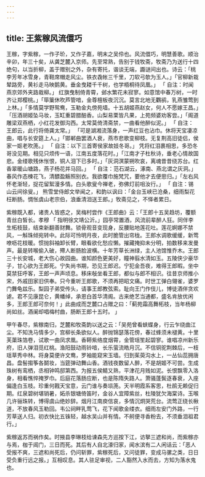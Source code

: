 ```yaml
---
---
---
```

title: 王紫稼风流儇巧
---



王稼，字紫稼，一作子玠，又作子嘉，明末之吴伶也。风流儇巧，明慧善歌。顺治辛卯，年三十矣，从龚芝麓入京师。先至常熟，告别于钱牧斋，牧斋乃为送行十四绝句，以当折柳，盖于赠别之外，杂有寄托，谐谈无端，讔谜间出也。诗云：「桃李芳年冰雪身，青鞋席帽走风尘。铁衣毳帐三千里，刀软弓欹为玉人。」「官柳新栽辇路旁，黄衫走马映鹅黄。垂金曳耧千千树，也学梧桐待凤凰。」 「 自注：时闻燕京郊外夹路栽柳。」 红旗曳制倚青霄，邺水繁花未寂寥。如意馆中春万树，一时齐让郑樱桃。」「筚篥休吹芦管喑，金尊檀板夜沉沉。莫言北地无鸜鹆，乳燕雏莺到上林。」「多情莫学野鸳鸯，玉勒金丸傍苑墙。十五胡姬燕赵女，何人不愿嫁王昌。」「压酒胡姬坠马妆，玉缸重碧腊醅香。山梨易栗皆凡果，上苑频婆劝客尝。」「阁道雕梁双燕栖，小红花发御沟西。太常莫倚清斋禁，一曲看他醉似泥。」 「 自注：王郎云，此行将倚龚太常。」 「可是湖湘流落身，一声红豆也沾巾。休将天宝凄凉曲，唱与长安筵上人。」「邯郸曲罢酒人衰，燕市悲歌变柳枝。无复荆高旧徒侣，侯家一妪老吹箎。」 「 自注：以下三首寄侯家故妓冬哥。」 凭将红泪裹相思，多恐冬哥没见期。相见只烦传一语，江南五度落花时。」「江南才子杜秋诗，垂老心情故国悲。金缕歌残休怅恨，铜人泪下已多时。」「灰洞溟蒙朔吹哀，离魂昔昔绕苏台。红香翠暖山塘路，燕子杨花并马回。」 「 自注：范石湖云，涿南、燕北谓之灰洞。」 春风作态楝花飞，清醥盈觞照别衣。我欲覆巾施梵咒，要他才去便思归。」「左右风怀老渐轻，捉花留絮漫多情。白头歌叟今禅老，弥佛灯前咀汝行。」 「 自注：锡山云间徐叟。」 熊雪堂侍郎文举闻之，和韵以讽曰：「金台玉峡已沧桑，细雨梨花枉断肠。惆怅虞山老宗伯，浪垂清泪送王郎。」牧斋见之，不怿者累日。

紫稼既入都，诸贵人皆惑之，吴梅村尝作《王郎曲》云：「王郎十五吴趋坊，覆额青丝白皙长。孝穆 「 指明徐文靖公沂。」园亭常置酒，风流前辈醉人狂。同伴李生柘枝鼓，结束新翻善财舞。锁骨观音变现身，反腰贴地莲花吐。莲花婀娜不禁风，一斛珠倾宛转中。此际可怜明月夜，此时脆管出帘栊。王郎水调歌缓缓，新莺嘹呖花枝暖。惯抛斜袖卸长臂，眼看欲化愁应懒。摧藏掩抑未分明，拍数移来发曼声。最是转喉偷入破，殢人断肠脸波横。十年芳草长洲绿，主人池馆惟乔木。王郎三十长安城，老大伤心故园曲。谁知颜色更美好，瞳神翦水清如玉。五陵侠少豪华子，甘心欲为王郎死。宁失尚书期，恐见王郎迟。宁犯金吾夜，难得王郎暇。坐中莫禁狂呼客，王郎一声声顷息。移床敧坐看王郎，都似与郎不相识。往昔京师推小宋，外戚田家旧供奉。只今重听王郎歌，不须再把昭文痛。时世工弹白翎雀，婆罗门舞龟兹乐。梨园子弟受传头，请事王郎教弦索。耻向王门作伎儿，博徒酒伴贪欢谑。君不见康昆仑，黄幡绰，承恩白首华清阁。古来绝艺当通都，盛名肯放优闲多，王郎王郎可奈何！」此曲成而芝麓口占赠之曰：「蓟苑霜高舞柘枝，当年杨柳尚如丝。酒阑却唱梅村曲，肠断王郎十五时。 」

甲午春尽，紫稼南归，芝麓和牧斋韵以送之云：「吴苑曾看蛱蝶身，行云乍绕曲江尘。不知洗马情多少，宫柳长条欲似人。醉抛锦瑟落花傍，春过蜂须未褪黄。十里芙蕖珠箔卷，试歌一曲凤求凰。香鞯紫络度烟霄，金管瑶笙起碧寥。谁唱凉州新乐府，旧人弹泪觅红桃。渔阳鼓动雨铃喑，长乐萤流皓月沉。不信铜驼荆棘后，一枝瑶草秀中林。将身莫便许文鸯，罗袖能窥宋玉墙。归到茱萸沟水上，一丛仙蕊拥唐昌。盘髻搊筝各鬬妆，当筵弹动舞山香。酒钱夜数留人醉，不是胡姬不可尝。生成珠树有鸾栖，丞相钟鸣邸第西。为报五侯鲭又熟，平津花月贱如泥。长恨飘零入洛身，相看憔悴掩罗巾。后庭花落肠应断，也是陈隋失路人。萧骚蓬鬓逐春衰，入座偏逢白玉枝。珍重何戡天宝意，云门谁与奏埙箎。天半明霞系客思，杜鹃无赖促归期。红泉碧树堪销暑，妬杀银塘倚笛时，金谷人宜障紫丝，杜陵犹欠海棠诗。玉喉几许骊珠转，博得虞山绝妙辞。烟月江南庾信哀，多情沉炯哭荒台。流莺正绕长楸道，不放春风玉勒回。韦公祠畔乳莺飞，花下闻歌金缕衣。细雨左安门外路，一行芳草送人归。初衣快比五铢轻，越水吴山并有情。不舸便寻香粉去，不须垂泪祖君行。」

紫稼返苏而祸作矣。时掖县李琳枝给谏森先方巡按下江，访拏三遮和尚，而紫稼亦与焉，枷于阊门，三日而死。其后有人自北濠归家，闻水滨有二人闲话云：「恶人受报不爽，三遮和尚死后，仍问斩罪，紫稼死后，又问徒罪，变成马骡之类，日日受负重行远之报。」互相叹息。其人驻足审视，二人豁然入水而去，方知为落水鬼也。